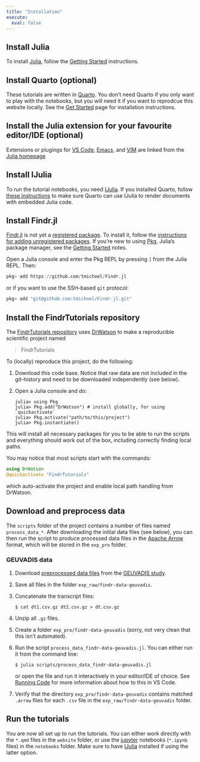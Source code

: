 ```yaml
---
title: "Installation"
execute: 
  eval: false
---
```


## Install Julia

To install [Julia](https://julialang.org/), follow the [Getting Started](https://docs.julialang.org/en/v1/manual/getting-started/) instructions.

## Install Quarto (optional)

These tutorials are written in [Quarto](https://quarto.org/). You don't need Quarto if you only want to play with the notebooks, but you will need it if you want to reprodcue this website locally. See the [Get Started](https://quarto.org/docs/get-started/) page for installation instructions.

## Install the Julia extension for your favourite editor/IDE (optional)

Extensions or plugings for [VS Code](https://www.julia-vscode.org/), [Emacs](https://github.com/JuliaEditorSupport/julia-emacs), and [VIM](https://github.com/JuliaEditorSupport/julia-vim) are linked from the [Julia homepage](https://julialang.org/)


## Install IJulia

To run the tutorial notebooks, you need [IJulia](https://github.com/JuliaLang/IJulia.jl). If you installed Quarto, follow [these instructions](https://quarto.org/docs/computations/julia.html#installation) to make sure Quarto can use IJulia to render documents with embedded Julia code.

## Install Findr.jl

[Findr.jl][1] is not yet a [registered package](https://github.com/JuliaRegistries/General). To install it, follow the [instructions for adding unregistered packages](https://pkgdocs.julialang.org/v1/managing-packages/#Adding-unregistered-packages). If you're new to using [Pkg](https://pkgdocs.julialang.org/v1/),  Julia's package manager, see the [Getting Started](https://pkgdocs.julialang.org/v1/getting-started/) notes. 

Open a Julia console and enter the Pkg REPL by pressing `]` from the Julia REPL. Then:


```julia
pkg> add https://github.com/tmichoel/Findr.jl
```

or if you want to use the SSH-based `git` protocol:

```julia
pkg> add "git@github.com:tmichoel/Findr.jl.git"
```



## Install the FindrTutorials repository

The [FindrTutorials repository](https://github.com/tmichoel/FindrTutorials) uses [DrWatson](https://juliadynamics.github.io/DrWatson.jl/stable/)
to make a reproducible scientific project named

> FindrTutorials

To (locally) reproduce this project, do the following:

1. Download this code base. Notice that raw data are not included in the
   git-history and need to be downloaded independently (see below).
2. Open a Julia console and do:
   ```
   julia> using Pkg
   julia> Pkg.add("DrWatson") # install globally, for using `quickactivate`
   julia> Pkg.activate("path/to/this/project")
   julia> Pkg.instantiate()
   ```

This will install all necessary packages for you to be able to run the scripts and
everything should work out of the box, including correctly finding local paths.

You may notice that most scripts start with the commands:
```julia
using DrWatson
@quickactivate "FindrTutorials"
```
which auto-activate the project and enable local path handling from DrWatson.

## Download and preprocess data

The `scripts` folder of the project contains a number of files named `process_data_*`. After downloading the initial data files (see below), you can then run the script to produce processed data files in the [Apache Arrow](https://arrow.apache.org/) format, which will be stored in the `exp_pro` folder.



### GEUVADIS data

1. Download [preprocessed data files][2] from the [GEUVADIS study][3].
2. Save all files in the folder `exp_raw/findr-data-geuvadis`.
3. Concatenate the transcript files:

   ```
   $ cat dt1.csv.gz dt2.csv.gz > dt.csv.gz
   ```
4. Unzip all `.gz` files.
5. Create a folder `exp_pro/findr-data-geuvadis` (sorry, not very clean that this isn't automated).
6. Run the script `process_data_findr-data-geuvadis.jl`. You can either run it from the command line:

   ```
   $ julia scripts/process_data_findr-data-geuvadis.jl
   ```

   or open the file and run it interactively in your editor/IDE of choice. See [Running Code](https://www.julia-vscode.org/docs/stable/userguide/runningcode/) for more information about how to this in VS Code.
7. Verify that the directory `exp_pro/findr-data-geuvadis` contains matched `.arrow` files for each `.csv` file in the `exp_raw/findr-data-geuvadis` folder.

## Run the tutorials

You are now all set up to run the tutorials. You can either work directly with the `*.qmd` files in the `website` folder, or use the [jupyter](https://jupyter.org/) notebooks (`*.ipynb` files) in the `notebooks` folder. Make sure to have [IJulia](https://julialang.github.io/IJulia.jl/stable/) installed if using the latter option.

[1]: https://github.com/tmichoel/Findr.jl
[2]: https://github.com/lingfeiwang/findr-data-geuvadis
[3]: https://doi.org/10.1038/nature12531
[4]: https://dataframes.juliadata.org/stable/
[5]: https://doi.org/10.1371/journal.pcbi.1005703